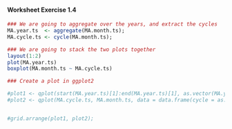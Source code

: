 
#### Worksheet Exercise 1.4

```r

### We are going to aggregate over the years, and extract the cycles
MA.year.ts  <- aggregate(MA.month.ts);
MA.cycle.ts <- cycle(MA.month.ts);

```

```r
### We are going to stack the two plots together
layout(1:2)
plot(MA.year.ts)
boxplot(MA.month.ts ~ MA.cycle.ts)
```

```r

### Create a plot in ggplot2

#plot1 <- qplot(start(MA.year.ts)[1]:end(MA.year.ts)[1], as.vector(MA.year.ts), geom = 'line', xlab = 'Year', ylab = 'Yearly Aggregates')
#plot2 <- qplot(MA.cycle.ts, MA.month.ts, data = data.frame(cycle = as.factor(MA.cycle.ts), MA = as.vector(MA.month.ts)), geom = 'boxplot', xlab = 'Month', ylab = 'Passengers');


#grid.arrange(plot1, plot2);
```
